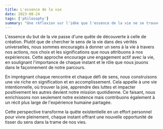 ```yaml
---
title: L'essence de la vie
date: 2023-08-24
tags: ['philosophy']
summary: "Une réflexion sur l'idée que l'essence de la vie ne se trouve pas mais se crée en attribuant un sens à chaque moment."
---
```


L'essence du but de la vie passe d'une quête de découverte à celle de création. Plutôt que de chercher le sens de la vie dans des vérités universelles, nous sommes encouragés à donner un sens à la vie à travers nos actions, nos choix et les significations que nous attribuons à nos expériences. Cette approche encourage une engagement actif avec la vie, en soulignant l'importance de chaque instant et le rôle que nous jouons dans le façonnement de notre parcours.

En imprégnant chaque rencontre et chaque défi de sens, nous construisons une vie riche en signification et en accomplissement. Cela appelle à une vie intentionnelle, où trouver la joie, apprendre des luttes et impacter positivement les autres devient notre mission quotidienne. Ce faisant, nous enrichissons non seulement notre existence mais contribuons également à un récit plus large de l'expérience humaine partagée.

Cette perspective transforme la quête existentielle en un effort personnel pour vivre pleinement, chaque instant offrant une nouvelle opportunité de tisser du sens dans la trame de nos vies.